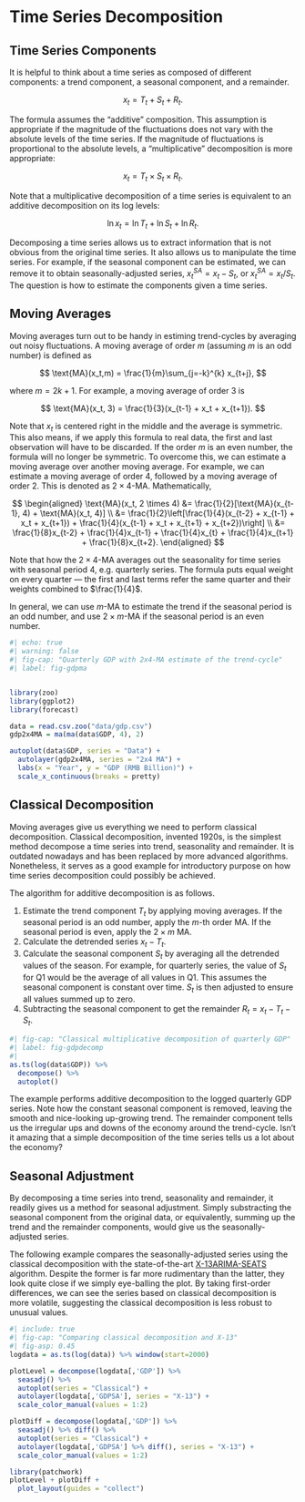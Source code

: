 # Time Series Decomposition

## Time Series Components

It is helpful to think about a time series as composed of different components: a trend component, a seasonal component, and a remainder.

$$x_t = T_t + S_t + R_t.$$

The formula assumes the "additive" composition. This assumption is appropriate if the magnitude of the fluctuations does not vary with the absolute levels of the time series. If the magnitude of fluctuations is proportional to the absolute levels, a "multiplicative" decomposition is more appropriate:

$$
x_t = T_t \times S_t \times R_t.
$$

Note that a multiplicative decomposition of a time series is equivalent to an additive decomposition on its log levels:

$$
\ln x_t = \ln T_t + \ln S_t + \ln R_t.
$$

Decomposing a time series allows us to extract information that is not obvious from the original time series. It also allows us to manipulate the time series. For example, if the seasonal component can be estimated, we can remove it to obtain seasonally-adjusted series, $x_t^{SA} = x_t - S_t$, or $x_t^{SA} = x_t/S_t$. The question is how to estimate the components given a time series.

## Moving Averages

Moving averages turn out to be handy in estiming trend-cycles by averaging out noisy fluctuations. A moving average of order $m$ (assuming $m$ is an odd number) is defined as

$$
\text{MA}(x_t,m) = \frac{1}{m}\sum_{j=-k}^{k} x_{t+j},
$$

where $m=2k + 1$. For example, a moving average of order $3$ is

$$
\text{MA}(x_t, 3) = \frac{1}{3}(x_{t-1} + x_t + x_{t+1}).
$$

Note that $x_t$ is centered right in the middle and the average is symmetric. This also means, if we apply this formula to real data, the first and last observation will have to be discarded. If the order $m$ is an even number, the formula will no longer be symmetric. To overcome this, we can estimate a moving average over another moving average. For example, we can estimate a moving average of order $4$, followed by a moving average of order $2$. This is denoted as $2 \times 4$-MA. Mathematically,

$$
\begin{aligned}
\text{MA}(x_t, 2 \times 4) &= \frac{1}{2}[\text{MA}(x_{t-1}, 4) + \text{MA}(x_t, 4)] \\
&= \frac{1}{2}\left[\frac{1}{4}(x_{t-2} + x_{t-1} + x_t + x_{t+1}) + \frac{1}{4}(x_{t-1} + x_t + x_{t+1} + x_{t+2})\right] \\
&= \frac{1}{8}x_{t-2} + \frac{1}{4}x_{t-1} + \frac{1}{4}x_{t} + \frac{1}{4}x_{t+1} + \frac{1}{8}x_{t+2}.
\end{aligned}
$$

Note that how the $2\times4$-MA averages out the seasonality for time series with seasonal period $4$, e.g. quarterly series. The formula puts equal weight on every quarter — the first and last terms refer the same quarter and their weights combined to $\frac{1}{4}$.

In general, we can use $m$-MA to estimate the trend if the seasonal period is an odd number, and use $2\times m$-MA if the seasonal period is an even number.

```r
#| echo: true
#| warning: false
#| fig-cap: "Quarterly GDP with 2x4-MA estimate of the trend-cycle"
#| label: fig-gdpma


library(zoo)
library(ggplot2)
library(forecast)

data = read.csv.zoo("data/gdp.csv")
gdp2x4MA = ma(ma(data$GDP, 4), 2)

autoplot(data$GDP, series = "Data") +
  autolayer(gdp2x4MA, series = "2x4 MA") + 
  labs(x = "Year", y = "GDP (RMB Billion)") +
  scale_x_continuous(breaks = pretty)
```

## Classical Decomposition

Moving averages give us everything we need to perform classical decomposition. Classical decomposition, invented 1920s, is the simplest method decompose a time series into trend, seasonality and remainder. It is outdated nowadays and has been replaced by more advanced algorithms. Nonetheless, it serves as a good example for introductory purpose on how time series decomposition could possibly be achieved.

The algorithm for additive decomposition is as follows.

1.  Estimate the trend component $T_t$ by applying moving averages. If the seasonal period is an odd number, apply the $m$-th order MA. If the seasonal period is even, apply the $2\times m$ MA.
2.  Calculate the detrended series $x_t - T_t$.
3.  Calculate the seasonal component $S_t$ by averaging all the detrended values of the season. For example, for quarterly series, the value of $S_t$ for Q1 would be the average of all values in Q1. This assumes the seasonal component is constant over time. $S_t$ is then adjusted to ensure all values summed up to zero.
4.  Subtracting the seasonal component to get the remainder $R_t = x_t-T_t-S_t$.

```r
#| fig-cap: "Classical multiplicative decomposition of quarterly GDP"
#| label: fig-gdpdecomp
#| 
as.ts(log(data$GDP)) %>% 
  decompose() %>% 
  autoplot()
```

The example performs additive decomposition to the logged quarterly GDP series. Note how the constant seasonal component is removed, leaving the smooth and nice-looking up-growing trend. The remainder component tells us the irregular ups and downs of the economy around the trend-cycle. Isn't it amazing that a simple decomposition of the time series tells us a lot about the economy?

## Seasonal Adjustment

By decomposing a time series into trend, seasonality and remainder, it readily gives us a method for seasonal adjustment. Simply substracting the seasonal component from the original data, or equivalently, summing up the trend and the remainder components, would give us the seasonally-adjusted series.

The following example compares the seasonally-adjusted series using the classical decomposition with the state-of-the-art [X-13ARIMA-SEATS](https://www.census.gov/data/software/x13as.html) algorithm. Despite the former is far more rudimentary than the latter, they look quite close if we simply eye-balling the plot. By taking first-order differences, we can see the series based on classical decomposition is more volatile, suggesting the classical decomposition is less robust to unusual values.

```r
#| include: true
#| fig-cap: "Comparing classical decomposition and X-13"
#| fig-asp: 0.45
logdata = as.ts(log(data)) %>% window(start=2000)

plotLevel = decompose(logdata[,'GDP']) %>% 
  seasadj() %>% 
  autoplot(series = "Classical") +
  autolayer(logdata[,'GDPSA'], series = "X-13") +
  scale_color_manual(values = 1:2)

plotDiff = decompose(logdata[,'GDP']) %>% 
  seasadj() %>% diff() %>%  
  autoplot(series = "Classical") +
  autolayer(logdata[,'GDPSA'] %>% diff(), series = "X-13") +
  scale_color_manual(values = 1:2)

library(patchwork)
plotLevel + plotDiff + 
  plot_layout(guides = "collect") 

```
